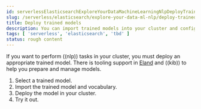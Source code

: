 ```yaml
---
id: serverlessElasticsearchExploreYourDataMachineLearningNlpDeployTrainedModels
slug: /serverless/elasticsearch/explore-your-data-ml-nlp/deploy-trained-models
title: Deploy trained models
description: You can import trained models into your cluster and configure them for specific NLP tasks.
tags: [ 'serverless', 'elasticsearch', 'tbd' ]
status: rough content
---
```


If you want to perform ((nlp)) tasks in your cluster, you must deploy an
appropriate trained model. There is tooling support in
[Eland](https://github.com/elastic/eland) and ((kib)) to help you prepare and 
manage models.

1. <DocLink id="serverlessElasticsearchExploreYourDataMachineLearningNlpSelectModel">Select a trained model</DocLink>.
1. <DocLink id="serverlessElasticsearchExploreYourDataMachineLearningNlpImportModel">Import the trained model and vocabulary</DocLink>.
1. <DocLink id="serverlessElasticsearchExploreYourDataMachineLearningNlpDeployModel">Deploy the model in your cluster</DocLink>.
1. <DocLink id="serverlessElasticsearchExploreYourDataMachineLearningNlpTestInference">Try it out</DocLink>.